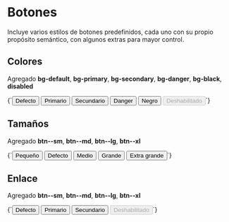 
<Meta title="Componentes/Botones" />

# Botones

Incluye varios estilos de botones predefinidos, cada uno con su propio propósito semántico, con algunos extras para mayor control.

## Colores

Agregado <b>bg-default</b>, <b>bg-primary</b>, <b>bg-secondary</b>, <b>bg-danger</b>, <b>bg-black</b>, <b>disabled</b>

<Preview>
  <Story
		name="Colores"
		height="50px"
	>
		{`<button class="btn bg-default">Defecto</button>
			<button class="btn bg-primary ml-5">Primario</button>
			<button class="btn bg-secondary ml-5">Secundario</button>
			<button class="btn bg-danger ml-5">Danger</button>
			<button class="btn bg-black ml-5">Negro</button>
			<button class="btn bg-black ml-5" disabled>Deshabilitado</button>`}
	</Story>
</Preview>

## Tamaños

Agregado <b>btn--sm</b>, <b>btn--md</b>, <b>btn--lg</b>, <b>btn--xl</b>

<Preview>
  <Story
		name="Tamaños"
		height="60px"
	>
		{`<button class="btn bg-black btn--sm">Pequeño</button>
			<button class="btn bg-black ml-5">Defecto</button>
			<button class="btn bg-black btn--md ml-5">Medio</button>
			<button class="btn bg-black btn--lg ml-5">Grande</button>
			<button class="btn bg-black btn--xlg ml-5">Extra grande</button>`}
	</Story>
</Preview>

## Enlace

Agregado <b>btn--sm</b>, <b>btn--md</b>, <b>btn--lg</b>, <b>btn--xl</b>

<Preview>
  <Story
		name="Enlace"
		height="50px"
	>
		{`<button class="btn-link text-default">Defecto</button>
			<button class="btn-link text-primary ml-10">Primario</button>
			<button class="btn-link text-secondary ml-10">Secundario</button>
			<button class="btn-link ml-10" disabled="">Deshabilitado</button>`}
	</Story>
</Preview>
